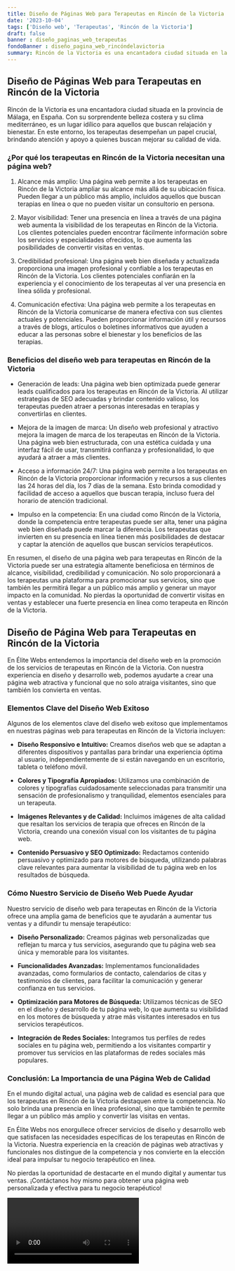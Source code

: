 ```yaml
---
title: Diseño de Páginas Web para Terapeutas en Rincón de la Victoria
date: '2023-10-04'
tags: ['Diseño web', 'Terapeutas', 'Rincón de la Victoria']
draft: false
banner : diseño_paginas_web_terapeutas
fondoBanner : diseño_pagina_web_rincóndelavictoria
summary: Rincón de la Victoria es una encantadora ciudad situada en la provincia de Málaga, en España. Con su sorprendente belleza costera y su clima mediterráneo, es un lugar idílico para aquellos que buscan relajación y bienestar. En este entorno, los terapeutas desempeñan un papel crucial, brindando atención y apoyo a quienes buscan mejorar su calidad de vida.
---
```


## Diseño de Páginas Web para Terapeutas en Rincón de la Victoria

Rincón de la Victoria es una encantadora ciudad situada en la provincia de Málaga, en España. Con su sorprendente belleza costera y su clima mediterráneo, es un lugar idílico para aquellos que buscan relajación y bienestar. En este entorno, los terapeutas desempeñan un papel crucial, brindando atención y apoyo a quienes buscan mejorar su calidad de vida.

### ¿Por qué los terapeutas en Rincón de la Victoria necesitan una página web?

1. Alcance más amplio: Una página web permite a los terapeutas en Rincón de la Victoria ampliar su alcance más allá de su ubicación física. Pueden llegar a un público más amplio, incluidos aquellos que buscan terapias en línea o que no pueden visitar un consultorio en persona.

2. Mayor visibilidad: Tener una presencia en línea a través de una página web aumenta la visibilidad de los terapeutas en Rincón de la Victoria. Los clientes potenciales pueden encontrar fácilmente información sobre los servicios y especialidades ofrecidos, lo que aumenta las posibilidades de convertir visitas en ventas.

3. Credibilidad profesional: Una página web bien diseñada y actualizada proporciona una imagen profesional y confiable a los terapeutas en Rincón de la Victoria. Los clientes potenciales confiarán en la experiencia y el conocimiento de los terapeutas al ver una presencia en línea sólida y profesional.

4. Comunicación efectiva: Una página web permite a los terapeutas en Rincón de la Victoria comunicarse de manera efectiva con sus clientes actuales y potenciales. Pueden proporcionar información útil y recursos a través de blogs, artículos o boletines informativos que ayuden a educar a las personas sobre el bienestar y los beneficios de las terapias.

### Beneficios del diseño web para terapeutas en Rincón de la Victoria

- Generación de leads: Una página web bien optimizada puede generar leads cualificados para los terapeutas en Rincón de la Victoria. Al utilizar estrategias de SEO adecuadas y brindar contenido valioso, los terapeutas pueden atraer a personas interesadas en terapias y convertirlas en clientes.

- Mejora de la imagen de marca: Un diseño web profesional y atractivo mejora la imagen de marca de los terapeutas en Rincón de la Victoria. Una página web bien estructurada, con una estética cuidada y una interfaz fácil de usar, transmitirá confianza y profesionalidad, lo que ayudará a atraer a más clientes.

- Acceso a información 24/7: Una página web permite a los terapeutas en Rincón de la Victoria proporcionar información y recursos a sus clientes las 24 horas del día, los 7 días de la semana. Esto brinda comodidad y facilidad de acceso a aquellos que buscan terapia, incluso fuera del horario de atención tradicional.

- Impulso en la competencia: En una ciudad como Rincón de la Victoria, donde la competencia entre terapeutas puede ser alta, tener una página web bien diseñada puede marcar la diferencia. Los terapeutas que invierten en su presencia en línea tienen más posibilidades de destacar y captar la atención de aquellos que buscan servicios terapéuticos.

En resumen, el diseño de una página web para terapeutas en Rincón de la Victoria puede ser una estrategia altamente beneficiosa en términos de alcance, visibilidad, credibilidad y comunicación. No solo proporcionará a los terapeutas una plataforma para promocionar sus servicios, sino que también les permitirá llegar a un público más amplio y generar un mayor impacto en la comunidad. No pierdas la oportunidad de convertir visitas en ventas y establecer una fuerte presencia en línea como terapeuta en Rincón de la Victoria.

<GifSeo />

<Cta />

## Diseño de Página Web para Terapeutas en Rincón de la Victoria

En Élite Webs entendemos la importancia del diseño web en la promoción de los servicios de terapeutas en Rincón de la Victoria. Con nuestra experiencia en diseño y desarrollo web, podemos ayudarte a crear una página web atractiva y funcional que no solo atraiga visitantes, sino que también los convierta en ventas.

### Elementos Clave del Diseño Web Exitoso

Algunos de los elementos clave del diseño web exitoso que implementamos en nuestras páginas web para terapeutas en Rincón de la Victoria incluyen:

- **Diseño Responsivo e Intuitivo:** Creamos diseños web que se adaptan a diferentes dispositivos y pantallas para brindar una experiencia óptima al usuario, independientemente de si están navegando en un escritorio, tableta o teléfono móvil.

- **Colores y Tipografía Apropiados:** Utilizamos una combinación de colores y tipografías cuidadosamente seleccionadas para transmitir una sensación de profesionalismo y tranquilidad, elementos esenciales para un terapeuta.

- **Imágenes Relevantes y de Calidad:** Incluimos imágenes de alta calidad que resaltan los servicios de terapia que ofreces en Rincón de la Victoria, creando una conexión visual con los visitantes de tu página web.

- **Contenido Persuasivo y SEO Optimizado:** Redactamos contenido persuasivo y optimizado para motores de búsqueda, utilizando palabras clave relevantes para aumentar la visibilidad de tu página web en los resultados de búsqueda.

### Cómo Nuestro Servicio de Diseño Web Puede Ayudar

Nuestro servicio de diseño web para terapeutas en Rincón de la Victoria ofrece una amplia gama de beneficios que te ayudarán a aumentar tus ventas y a difundir tu mensaje terapéutico:

- **Diseño Personalizado:** Creamos páginas web personalizadas que reflejan tu marca y tus servicios, asegurando que tu página web sea única y memorable para los visitantes.

- **Funcionalidades Avanzadas:** Implementamos funcionalidades avanzadas, como formularios de contacto, calendarios de citas y testimonios de clientes, para facilitar la comunicación y generar confianza en tus servicios.

- **Optimización para Motores de Búsqueda:** Utilizamos técnicas de SEO en el diseño y desarrollo de tu página web, lo que aumenta su visibilidad en los motores de búsqueda y atrae más visitantes interesados en tus servicios terapéuticos.

- **Integración de Redes Sociales:** Integramos tus perfiles de redes sociales en tu página web, permitiendo a los visitantes compartir y promover tus servicios en las plataformas de redes sociales más populares.

### Conclusión: La Importancia de una Página Web de Calidad

En el mundo digital actual, una página web de calidad es esencial para que los terapeutas en Rincón de la Victoria destaquen entre la competencia. No solo brinda una presencia en línea profesional, sino que también te permite llegar a un público más amplio y convertir las visitas en ventas.

En Élite Webs nos enorgullece ofrecer servicios de diseño y desarrollo web que satisfacen las necesidades específicas de los terapeutas en Rincón de la Victoria. Nuestra experiencia en la creación de páginas web atractivas y funcionales nos distingue de la competencia y nos convierte en la elección ideal para impulsar tu negocio terapéutico en línea.

No pierdas la oportunidad de destacarte en el mundo digital y aumentar tus ventas. ¡Contáctanos hoy mismo para obtener una página web personalizada y efectiva para tu negocio terapéutico!

<Video />

<CtaBot job='Terapeutas' city='Rincón de la Victoria'/>

<Gmaps query='Rincón de la Victoria+españa+maps' />